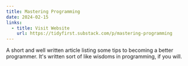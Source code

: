 ```yaml
---
title: Mastering Programming
date: 2024-02-15
links:
  - title: Visit Website
    url: https://tidyfirst.substack.com/p/mastering-programming
---
```


A short and well written article listing some tips to becoming a better programmer.
It's written sort of like wisdoms in programming, if you will.
